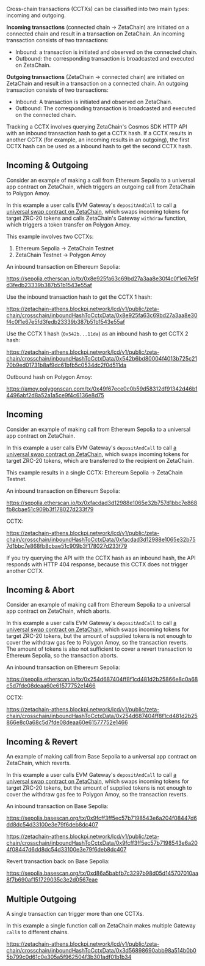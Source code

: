 Cross-chain transactions (CCTXs) can be classified into two main types: incoming
and outgoing.

**Incoming transactions** (connected chain → ZetaChain) are initiated on a
connected chain and result in a transaction on ZetaChain. An incoming
transaction consists of two transactions:

- Inbound: a transaction is initiated and observed on the connected chain.
- Outbound: the corresponding transaction is broadcasted and executed on
  ZetaChain.

**Outgoing transactions** (ZetaChain → connected chain) are initiated on
ZetaChain and result in a transaction on a connected chain. An outgoing
transaction consists of two transactions:

- Inbound: A transaction is initiated and observed on ZetaChain.
- Outbound: The corresponding transaction is broadcasted and executed on the
  connected chain.

Tracking a CCTX involves querying ZetaChain's Cosmos SDK HTTP API with an
inbound transaction hash to get a CCTX hash. If a CCTX results in another CCTX
(for example, an incoming results in an outgoing), the first CCTX hash can be
used as a inbound hash to get the second CCTX hash.

## Incoming & Outgoing

Consider an example of making a call from Ethereum Sepolia to a universal app
contract on ZetaChain, which triggers an outgoing call from ZetaChain to Polygon
Amoy.

In this example a user calls EVM Gateway's `depositAndCall` to call [a universal
swap contract on ZetaChain](/developers/tutorials/swap), which swaps incoming
tokens for target ZRC-20 tokens and calls ZetaChain's Gateway `withdraw`
function, which triggers a token transfer on Polygon Amoy.

This example involves two CCTXs:

1. Ethereum Sepolia → ZetaChain Testnet
2. ZetaChain Testnet → Polygon Amoy

An inbound transaction on Ethereum Sepolia:

https://sepolia.etherscan.io/tx/0x8e925fa63c69bd27a3aa8e30f4c0f1e67e5fd3fedb23339b387b51b1543e55af

Use the inbound transaction hash to get the CCTX 1 hash:

https://zetachain-athens.blockpi.network/lcd/v1/public/zeta-chain/crosschain/inboundHashToCctxData/0x8e925fa63c69bd27a3aa8e30f4c0f1e67e5fd3fedb23339b387b51b1543e55af

Use the CCTX 1 hash (`0x542b...11da`) as an inbound hash to get CCTX 2 hash:

https://zetachain-athens.blockpi.network/lcd/v1/public/zeta-chain/crosschain/inboundHashToCctxData/0x542b6bd80004f4013b725c2170b9ed01731b8af9dc61bfb5c0534dc2f0d511da

Outbound hash on Polygon Amoy:

https://amoy.polygonscan.com/tx/0x49f67ece0c0b59d58312df91342d46b14496abf2d8a52a1a5ce9f4c6136e8d75

## Incoming

Consider an example of making call from Ethereum Sepolia to a universal app
contract on ZetaChain.

In this example a user calls EVM Gateway's `depositAndCall` to call [a universal
swap contract on ZetaChain](/developers/tutorials/swap), which swaps incoming
tokens for target ZRC-20 tokens, which are transferred to the recipient on
ZetaChain.

This example results in a single CCTX: Ethereum Sepolia → ZetaChain Testnet.

An inbound transaction on Ethereum Sepolia:

https://sepolia.etherscan.io/tx/0xfacdad3d12988e1065e32b757d1bbc7e868fb8cbae51c909b3f178027d233f79

CCTX:

https://zetachain-athens.blockpi.network/lcd/v1/public/zeta-chain/crosschain/inboundHashToCctxData/0xfacdad3d12988e1065e32b757d1bbc7e868fb8cbae51c909b3f178027d233f79

If you try querying the API with the CCTX hash as an inbound hash, the API
responds with HTTP 404 response, because this CCTX does not trigger another
CCTX.

## Incoming & Abort

Consider an example of making call from Ethereum Sepolia to a universal app
contract on ZetaChain, which aborts.

In this example a user calls EVM Gateway's `depositAndCall` to call [a universal
swap contract on ZetaChain](/developers/tutorials/swap), which swaps incoming
tokens for target ZRC-20 tokens, but the amount of supplied tokens is not enough
to cover the withdraw gas fee to Polygon Amoy, so the transaction reverts. The
amount of tokens is also not sufficient to cover a revert transaction to
Ethereum Sepolia, so the transaction aborts.

An inbound transaction on Ethereum Sepolia:

https://sepolia.etherscan.io/tx/0x254d687404ff8f1cd481d2b25866e8c0a68c5d7fde08deaa60e61577752e1466

CCTX:

https://zetachain-athens.blockpi.network/lcd/v1/public/zeta-chain/crosschain/inboundHashToCctxData/0x254d687404ff8f1cd481d2b25866e8c0a68c5d7fde08deaa60e61577752e1466

## Incoming & Revert

An example of making call from Base Sepolia to a universal app contract on
ZetaChain, which reverts.

In this example a user calls EVM Gateway's `depositAndCall` to call [a universal
swap contract on ZetaChain](/developers/tutorials/swap), which swaps incoming
tokens for target ZRC-20 tokens, but the amount of supplied tokens is not enough
to cover the withdraw gas fee to Polygon Amoy, so the transaction reverts.

An inbound transaction on Base Sepolia:

https://sepolia.basescan.org/tx/0x9fcff3ff5ec57b7198543e6a204f08447d6dd8dc54d33100e3e79f6deb8dc407

https://zetachain-athens.blockpi.network/lcd/v1/public/zeta-chain/crosschain/inboundHashToCctxData/0x9fcff3ff5ec57b7198543e6a204f08447d6dd8dc54d33100e3e79f6deb8dc407

Revert transaction back on Base Sepolia:

https://sepolia.basescan.org/tx/0xd86a5babfb7c3297b98d05d145707010aa8f7b690af151729035c3e2d0567eae

## Multiple Outgoing

A single transaction can trigger more than one CCTXs.

In this example a single function call on ZetaChain makes multiple Gateway
`call`s to different chains.

https://zetachain-athens.blockpi.network/lcd/v1/public/zeta-chain/crosschain/inboundHashToCctxData/0x3d56898690abb98a514b0b05b799c0d61c0e305a5f962504f3b301adf01b1b34
